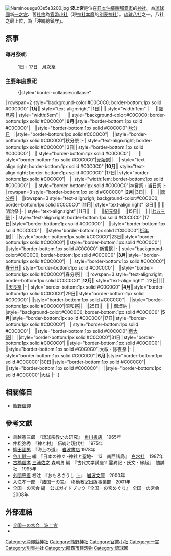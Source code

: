{{coord|26|13|14.62|N|127|40|15.95|E|region:JP-47_type:landmark_scale:10000|display=title}}
{{日本神社
| name = 波上宮
| img = File:111204 Naminoue Beach and Naminoue-gu Naha Okinawa pref Japan01bs.jpg
| img_capt =
{{Infobox mapframe|tyep=shape|zoom=16|frame-width=250}}
| image_width = 250px
| nihongo = 波上宮
| hiragana = なみのうえぐう
| romaji = Naminoue-gū
| location = [[沖繩縣|沖繩縣]][[那霸市|那霸市]]若狹1-25-11
| god = [[伊奘冉尊|伊奘冉尊]]<br>[[熊野權現|速玉男尊]]<br>[[熊野權現|事解男尊]]
| type = [[官幣小社|官幣小社]]
| struct = [[流造|流造]]
| open_year = 不詳
| title =[[琉球八社|琉球八社]]
| cere_date = 5月17日
|}}
[[File:Naminouegu03s5s3200.jpg|thumb]]
'''波上宮'''是位在[[日本|日本]][[沖繩縣|沖繩縣]][[那霸市|那霸市]]的[[神社|神社]]。為[[琉球國|琉球國]]新[[一之宮|一之宮]]、舊[[社格|社格]]為[[官幣小社|官幣小社]]（現[[神社本廳|神社本廳]]的[[別表神社|別表神社]]）。[[琉球八社|琉球八社]]之一，八社之最上位，為「沖繩總鎮守」。

== 祭事 ==
===毎月祭祀===
:1日・17日　[[月次祭|月次祭]]
===主要年度祭祀===
:{|style="border-collapse:collapse"
| rowspan=2 style="background-color:#C0C0C0; border-bottom:1px solid #C0C0C0" |'''1月'''|| style="text-align:right" |1日|| || style="width:1em" | 　 ||[[歳旦祭|歳旦祭]]|| style="width:5em" | 　 || style="background-color:#C0C0C0; border-bottom:1px solid #C0C0C0" |'''9月'''||style="border-bottom:1px solid #C0C0C0"|　||style="border-bottom:1px solid #C0C0C0"|[[秋分日|秋分日]]　||style="border-bottom:1px solid #C0C0C0"|　||style="border-bottom:1px solid #C0C0C0"|秋分祭
|-
| style="text-align:right; border-bottom:1px solid #C0C0C0" |3日|| style="border-bottom:1px solid #C0C0C0"|　|| style="border-bottom:1px solid #C0C0C0"|　　|| style="border-bottom:1px solid #C0C0C0"|[[元始祭|元始祭]]||　|| style="text-align:right; border-bottom:1px solid #C0C0C0" |'''10月'''|| style="text-align:right; border-bottom:1px solid #C0C0C0" |17日|| style="border-bottom:1px solid #C0C0C0"|　|| style="width:1em; border-bottom:1px solid #C0C0C0"|　|| style="border-bottom:1px solid #C0C0C0"|神嘗祭・当日祭
|-
| rowspan=3 style="border-bottom:1px solid #C0C0C0" |'''2月'''||3日||　||　||[[節分|節分祭]]||　||rowspan=3 style="text-align:righ; background-color:#C0C0C0; border-bottom:1px solid #C0C0C0" |'''11月'''|| style="text-align:right" |3日|| || ||明治祭
|-
| style="text-align:right" |11日||　||　||[[紀元祭|紀元祭]]||　||15日||　|| ||[[七五三節|七五三祭]]
|-
| style="text-align:right; border-bottom:1px solid #C0C0C0" |17日||style="border-bottom:1px solid #C0C0C0"|　||style="border-bottom:1px solid #C0C0C0"|　||style="border-bottom:1px solid #C0C0C0"|[[祈年祭|祈年祭]]||　||style="border-bottom:1px solid #C0C0C0"|23日||style="border-bottom:1px solid #C0C0C0"| ||style="border-bottom:1px solid #C0C0C0"| ||style="border-bottom:1px solid #C0C0C0"|[[新嘗祭|新嘗祭]]
|-
| style="background-color:#C0C0C0; border-bottom:1px solid #C0C0C0" |'''3月'''||style="border-bottom:1px solid #C0C0C0"|　|| style="border-bottom:1px solid #C0C0C0"|[[春分日|春分日]]|| style="border-bottom:1px solid #C0C0C0"|　||style="border-bottom:1px solid #C0C0C0"|春分祭||　|| rowspan=3 style="text-align:right; border-bottom:1px solid #C0C0C0" |'''12月'''|| style="text-align:right" |23日|| || ||[[天皇誕生日|天長祭]]
|-
| style="border-bottom:1px solid #C0C0C0" |'''4月'''||style="border-bottom:1px solid #C0C0C0"|29日||style="border-bottom:1px solid #C0C0C0"| ||style="border-bottom:1px solid #C0C0C0"|　||style="border-bottom:1px solid #C0C0C0"|昭和祭||　||25日||　|| ||御煤納
|-
|style="background-color:#C0C0C0; border-bottom:1px solid #C0C0C0" |'''5月'''||style="border-bottom:1px solid #C0C0C0"|17日||style="border-bottom:1px solid #C0C0C0"|　||style="border-bottom:1px solid #C0C0C0"|　||style="border-bottom:1px solid #C0C0C0"|[[例大祭|例大祭]]||　||style="border-bottom:1px solid #C0C0C0"|31日||style="border-bottom:1px solid #C0C0C0"| ||style="border-bottom:1px solid #C0C0C0"| ||style="border-bottom:1px solid #C0C0C0"|大祓・除夜祭
|-
| style="border-bottom:1px solid #C0C0C0" |'''6月'''||style="border-bottom:1px solid #C0C0C0"|30日||style="border-bottom:1px solid #C0C0C0"| ||style="border-bottom:1px solid #C0C0C0"|　||style="border-bottom:1px solid #C0C0C0"|[[大祓|大祓]]
|-
|}

== 相關條目 ==
*[[熊野信仰|熊野信仰]]

==參考文獻==
{{Portal box|日本|琉球群島|神道}}
{{refbegin}}
*鳥越憲三郎　『琉球宗教史の研究』　[[角川書店|角川書店]]　1965年
*仲松弥秀　『神と村』　伝統と現代社　1975年
*[[柳田國男|柳田國男]]　『海上の道』　[[岩波書店|岩波書店]] 1978年
*[[谷川健一|谷川健一]] 編　『日本の神々 -神社と聖地-　13　南西諸島』　[[白水社|白水社]]　1987年
*[[古橋信孝|古橋信孝]] [[三浦佑之|三浦佑之]] 森朝男 編　『古代文学講座11 霊異記・氏文・縁起』　勉誠社　1995年
*[[外間守善|外間守善]] 校注　『おもろさうし 上』　[[岩波文庫|岩波文庫]]　2000年
*入江孝一郎　『諸国一の宮』　移動教室出版事業部　2001年 
*全国一の宮会 編　公式ガイドブック『全国一の宮めぐり』　全国一の宮会　2008年
{{refend}}

== 外部連結 ==
* [http://www.ichinomiya.gr.jp/102.html 全国一の宮会　波上宮] {{Wayback|url=http://www.ichinomiya.gr.jp/102.html |date=20201026041512 }}
* {{Osmway|169954332}}
{{Commonslong|Naminoue-gū}}

{{一宮}}
{{近代社格制度}}
{{琉球八社}}
{{Authority control}}
[[Category:沖繩縣神社|Category:沖繩縣神社]]
[[Category:熊野神社|Category:熊野神社]]
[[Category:官幣小社|Category:官幣小社]]
[[Category:一宮|Category:一宮]]
[[Category:別表神社|Category:別表神社]]
[[Category:那霸市建筑物|Category:那霸市建筑物]]
[[Category:琉球國|Category:琉球國]]